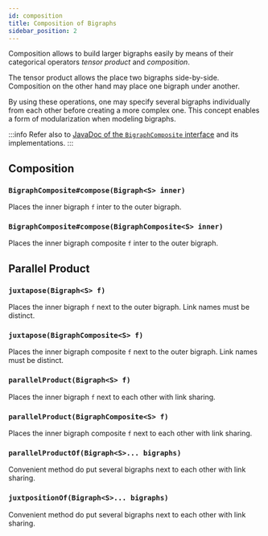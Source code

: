 ```yaml
---
id: composition
title: Composition of Bigraphs
sidebar_position: 2
---
```


Composition allows to build larger bigraphs easily by means of their
categorical operators _tensor product_ and _composition_.

The tensor product allows the place two bigraphs side-by-side. Composition
on the other hand may place one bigraph under another.

By using these operations, one may specify several bigraphs individually from each other
before creating a more complex one. This concept enables a form of modularization
when modeling bigraphs.

:::info
Refer also to [JavaDoc of the `BigraphComposite` interface](https://bigraphs.org/products/bigraph-framework/apidocs/org/bigraphs/framework/core/BigraphComposite.html)
and its implementations.
:::


<!-- ### List of Methods -->
<!-- <AUTOGENERATED_TABLE_OF_CONTENTS> -->

## Composition

### `BigraphComposite#compose(Bigraph<S> inner)`

Places the inner bigraph `f` inter to the outer bigraph.

### `BigraphComposite#compose(BigraphComposite<S> inner)`

Places the inner bigraph composite `f` inter to the outer bigraph.

## Parallel Product

### `juxtapose(Bigraph<S> f)`
Places the inner bigraph `f` next to the outer bigraph. Link names must
be distinct.

### `juxtapose(BigraphComposite<S> f)`
Places the inner bigraph composite `f` next to the outer bigraph. Link names must
be distinct.

### `parallelProduct(Bigraph<S> f)`
Places the inner bigraph `f` next to each other with link sharing.

### `parallelProduct(BigraphComposite<S> f)`
Places the inner bigraph composite `f` next to each other with link sharing.

### `parallelProductOf(Bigraph<S>... bigraphs)`
Convenient method do put several bigraphs next to each other with link sharing.

### `juxtpositionOf(Bigraph<S>... bigraphs)`
Convenient method do put several bigraphs next to each other with link sharing.
